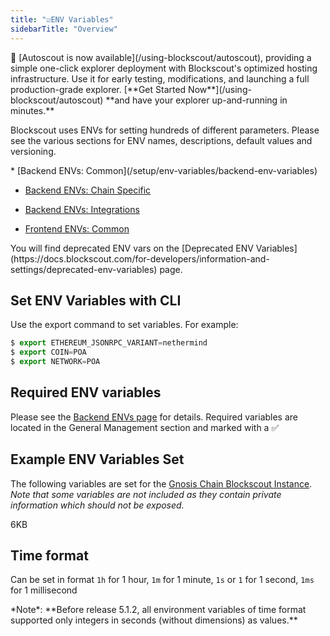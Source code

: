```yaml
---
title: "☑️ENV Variables"
sidebarTitle: "Overview"
---
```


<Tip>
🚗 [Autoscout is now available](/using-blockscout/autoscout), providing a simple one-click explorer deployment with Blockscout's optimized hosting infrastructure. Use it for early testing, modifications, and launching a full production-grade explorer. [**Get Started Now**](/using-blockscout/autoscout) **and have your explorer up-and-running in minutes.**

</Tip>

Blockscout uses ENVs for setting hundreds of different parameters. Please see the various sections for ENV names, descriptions, default values and versioning.

<Info>
* [Backend ENVs: Common](/setup/env-variables/backend-env-variables)

* [Backend ENVs: Chain Specific](/setup/env-variables/backend-envs-chain-specific)

* [Backend ENVs: Integrations](/setup/env-variables/backend-envs-integrations)

* [Frontend ENVs: Common](/setup/env-variables/frontend-common-envs)

</Info>

<Warning>
You will find deprecated ENV vars on the [Deprecated ENV Variables](https://docs.blockscout.com/for-developers/information-and-settings/deprecated-env-variables) page.

</Warning>

## Set ENV Variables with CLI

Use the export command to set variables. For example:

```javascript
$ export ETHEREUM_JSONRPC_VARIANT=nethermind
$ export COIN=POA
$ export NETWORK=POA
```

## Required ENV variables

Please see the [Backend ENVs page](/setup/env-variables/backend-env-variables) for details. Required variables are located in the General Management section and marked with a ✅

## Example ENV Variables Set

The following variables are set for the [Gnosis Chain Blockscout Instance](https://gnosis.blockscout.com/). *Note that some variables are not included as they contain private information which should not be exposed.*

<Card horizontal title="Gnosis-Chain-Variables.txt" icon="file-arrow-down" href="https://1077666658-files.gitbook.io/~/files/v0/b/gitbook-x-prod.appspot.com/o/spaces%2F-Lq1XoWGmy8zggj_u2fM%2Fuploads%2Fgit-blob-6ca29409491d82049d08c1b49886487cc8960e65%2FGnosis-Chain-Variables.txt?alt=media" >
  6KB
</Card>

## Time format

Can be set in format `1h` for 1 hour, `1m` for 1 minute, `1s` or `1` for 1 second, `1ms` for 1 millisecond

<Warning>
*Note*: **Before release 5.1.2, all environment variables of time format supported only integers in seconds (without dimensions) as values.**

</Warning>


